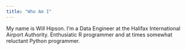 ```yaml
---
title: "Who Am I"
---
```


My name is Will Hipson. I'm a Data Engineer at the Halifax International Airport Authority. Enthusiatic R programmer and at times somewhat reluctant Python programmer.
